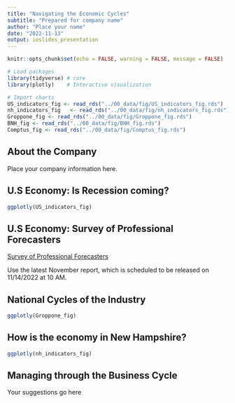 ```yaml
---
title: "Navigating the Economic Cycles"
subtitle: "Prepared for company name"
author: "Place your name"
date: "2022-11-13"
output: ioslides_presentation
---
```


```r
knitr::opts_chunk$set(echo = FALSE, warning = FALSE, message = FALSE)

# Load packages
library(tidyverse) # core
library(plotly)    # Interactive visualization

# Import charts
US_indicators_fig <- read_rds("../00_data/fig/US_indicators_fig.rds")
nh_indicators_fig   <- read_rds("../00_data/fig/nh_indicators_fig.rds")
Groppone_fig <- read_rds("../00_data/fig/Groppone_fig.rds")
BNH_fig <- read_rds("../00_data/fig/BNH_fig.rds")
Comptus_fig <- read_rds("../00_data/fig/Comptus_fig.rds")
```

## About the Company

Place your company information here.

## U.S Economy: Is Recession coming?

```r
ggplotly(US_indicators_fig)
```


## U.S Economy: Survey of Professional Forecasters

[Survey of Professional Forecasters
](https://www.philadelphiafed.org/surveys-and-data/real-time-data-research/survey-of-professional-forecasters)

Use the latest November report, which is scheduled to be released on 11/14/2022 at 10 AM.

## National Cycles of the Industry

```r
ggplotly(Groppone_fig)
```


## How is the economy in New Hampshire?

```r
ggplotly(nh_indicators_fig)
```


## Managing through the Business Cycle

Your suggestions go here


